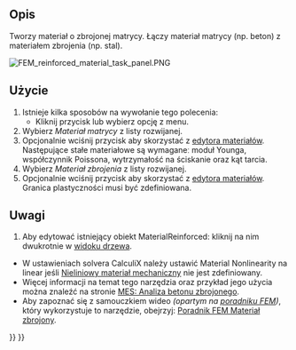 <languages/>

{{Docnav/pl
|[[FEM_MaterialMechanicalNonlinear/pl|Nieliniowy materiał mechaniczny]]
|[[FEM_MaterialEditor/pl|Edytor materiału]]
|[[FEM_Workbench/pl|Środowisko pracy MES]]
|IconL=FEM_MaterialMechanicalNonlinear.svg
|IconR=FEM_MaterialEditor.svg
|IconC=Workbench_FEM.svg
}}

{{GuiCommandContainer|
{{GuiCommand/pl
|Name=FEM MaterialReinforced
|Name/pl=MES: Materiał zbrojony (beton)
|MenuLocation= Model → Materiały → Materiał zbrojony (beton)
|Workbenches=[[FEM_Workbench/pl|MES]]
|SeeAlso=[[FEM_tutorial/pl|Poradnik MES]]
}}
{{GuiCommandFemInfo/pl
|Solvers=CalculiX
}}
}}

<span id="Description"></span>
==Opis==

Tworzy materiał o zbrojonej matrycy. Łączy materiał matrycy (np. beton) z materiałem zbrojenia (np. stal).

[[File:FEM_reinforced_material_task_panel.PNG]]
{{Caption|Okno dialogowe materiału zbrojonego}}

<span id="Usage"></span>
==Użycie==

# Istnieje kilka sposobów na wywołanie tego polecenia:
#* Kliknij przycisk {{Button|[[Image:FEM MaterialReinforced.svg|16px]] [[FEM MaterialReinforced/pl|Materiał zbrojony (beton)]]}} lub wybierz opcję {{MenuCommand|Model → Materiały → [[Image:FEM_MaterialReinforced.svg|16px]] Materiał zbrojony (beton)}} z menu.
# Wybierz ''Materiał matrycy'' z listy rozwijanej.
# Opcjonalnie wciśnij przycisk {{Button|Uruchom edytor}} aby skorzystać z [[Material_Edit/pl|edytora materiałów]]. Następujące stałe materiałowe są wymaganeː moduł Younga, współczynnik Poissona, wytrzymałość na ściskanie oraz kąt tarcia.
# Wybierz ''Materiał zbrojenia'' z listy rozwijanej.
# Opcjonalnie wciśnij przycisk {{Button|Uruchom edytor}} aby skorzystać z [[Material_Edit/pl|edytora materiałów]]. Granica plastyczności musi być zdefiniowana.

<span id="Notes"></span>
==Uwagi==

# Aby edytować istniejący obiekt MaterialReinforced: kliknij na nim dwukrotnie w [[Tree_view/pl|widoku drzewa]].
* W ustawieniach solvera CalculiX należy ustawić Material Nonlinearity na linear jeśli [[FEM_MaterialMechanicalNonlinear/pl|Nieliniowy materiał mechaniczny]] nie jest zdefiniowany.
* Więcej informacji na temat tego narzędzia oraz przykład jego użycia można znaleźć na stronie [[Analysis_of_reinforced_concrete_with_FEM/pl|MES: Analiza betonu zbrojonego]].
* Aby zapoznać się z samouczkiem wideo ''(opartym na [[FEM_tutorial/pl|poradniku FEM]])'', który wykorzystuje to narzędzie, obejrzyj: [https://www.youtube.com/watch?v=SZTIqhfCSVc Poradnik FEM Materiał zbrojony].


{{Docnav/pl
|[[FEM_MaterialMechanicalNonlinear/pl|Nieliniowy materiał mechaniczny]]
|[[FEM_MaterialEditor/pl|Edytor materiału]]
|[[FEM_Workbench/pl|Środowisko pracy MES]]
|IconL=FEM_MaterialMechanicalNonlinear.svg
|IconR=FEM_MaterialEditor.svg
|IconC=Workbench_FEM.svg
}}

{{FEM Tools navi{{#translation:}}}}
{{Userdocnavi{{#translation:}}}}